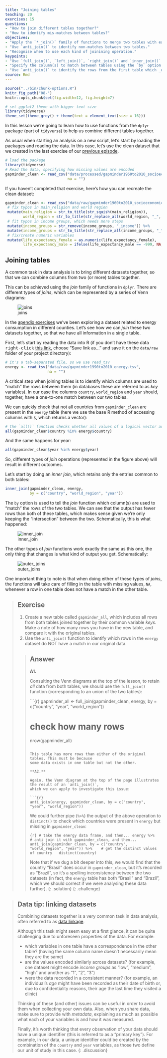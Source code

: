 ```yaml
---
title: "Joining tables"
teaching: 20
exercises: 15
questions:
- "How to join different tables together?"
- "How to identify mis-matches between tables?"
objectives: 
- "Apply the `*_join()` family of functions to merge two tables with each other."
- "Use `anti_join()` to identify non-matches between two tables."
- "Recognise when to use each kind of joinining operation."
keypoints:
- "Use `full_join()`, `left_join()`, `right_join()` and `inner_join()` to merge two tables together."
- "Specify the column(s) to match between tables using the `by` option."
- "Use `anti_join()` to identify the rows from the first table which _do not_ have a match in the second table."
source: Rmd
---
```


```r
source("../bin/chunk-options.R")
knitr_fig_path("08-")
knitr::opts_chunk$set(fig.width=12, fig.height=7) 
```

```r
# set ggplot2 theme with bigger text size
library(tidyverse)
theme_set(theme_grey() + theme(text = element_text(size = 16)))
```


In this lesson we're going to learn how to use functions from the `dplyr` package 
(part of `tidyverse`) to help us combine different tables together.

As usual when starting an analysis on a new script, let's start by loading the 
packages and reading the data. In this case, let's use the clean dataset that we 
created in the last exercise of our 
[previous episode]({{ page.root }}{% link _episodes/07-categorical_variables.md %}).

```r
# load the package
library(tidyverse)
# Read the data, specifying how missing values are encoded
gapminder_clean <- read_csv("data/processed/gapminder1960to2010_socioeconomic_clean.csv", 
                            na = "")
```

If you haven't completed that exercise, here's how you can recreate the clean dataset:

```r
gapminder_clean <- read_csv("data/raw/gapminder1960to2010_socioeconomic.csv", na = "") %>% 
 # fix typos in main_religion and world region
 mutate(main_religion = str_to_title(str_squish(main_religion)),
        world_region = str_to_title(str_replace_all(world_region, "_", " "))) %>% 
 # fit typos in income groups, which needs more steps
 mutate(income_groups = str_remove(income_groups, "_income")) %>% 
 mutate(income_groups = str_to_title(str_replace_all(income_groups, "_", " "))) %>% 
 # fix/create numeric variables
 mutate(life_expectancy_female = as.numeric(life_expectancy_female),
        life_expectancy_male = ifelse(life_expectancy_male == -999, NA, life_expectancy_male))
```


## Joining tables

A common task in data analysis is to bring different datasets together, so that we 
can combine columns from two (or more) tables together. 

This can be achieved using the _join_ family of functions in `dplyr`. There are 
different types of _joins_, which can be represented by a series of Venn diagrams:

![joins](../fig/07-dplyr_joins.svg)

<!--
This can be used to explain joins in class. Maybe add to instructor guidelines.

Let's start by looking at some simple examples using in-built data that come with R.
Take the following two tables:

```r
band_members
band_instruments
```

As you can see, we have information about individuals and the music band they play in 
on one table, and the instrument they play on the other table. We can also see that 
not all artists are present on both tables. 

Let's _join_ these two tables and retain only the artists common to both:

```r
inner_join(band_members, band_instruments, by = "name")
```

Note that the option `by = "name"` tells the _join_ function what is the column 
(or columns) that should be used to match the different entries in the two tables. 
-->


In the [apendix exercises]({{ page.root }}{% link _episodes/90-appendix-exercises.md %}) 
we've been exploring a dataset related to energy consumption in different counties. 
Let's see how we can _join_ these two datasets together, so that we have all information 
in a single table. 

First, let's start by reading the data into R 
(if you don't have these data <kbd>right-click</kbd> [this link](https://raw.githubusercontent.com/tavareshugo/r-eda-gapminder/gh-pages/_episodes_rmd/data/gapminder1990to2010_energy.tsv), choose "Save link as..." and save it on the `data/raw` folder of your project directory):

```r
# it's a tab-separated file, so we use read_tsv
energy <- read_tsv("data/raw/gapminder1990to2010_energy.tsv", 
                   na = "")
```

A critical step when joining tables is to identify which columns are used to "match" 
the rows between them (in databases these are referred to as _key_ variables). 
In our case the columns `country`, `world_region` and `year` should, together, have a 
one-to-one match between our two tables. 

We can quickly check that not all countries from `gapminder_clean` are present in 
the `energy` table (here we use the base R method of accessing columns with `$`,
which returns a vector):

```r
# the `all()` function checks whether all values of a logical vector are TRUE
all(gapminder_clean$country %in% energy$country)
```

And the same happens for year:

```r
all(gapminder_clean$year %in% energy$year)
```

So, different types of _join_ operations (represented in the figure above) will 
result in different outcomes. 

Let's start by doing an _inner join_, which retains only the entries common to both tables:

```r
inner_join(gapminder_clean, energy, 
           by = c("country", "world_region", "year"))
```

The `by` option is used to tell the _join_ function which column(s) are used to "match" 
the rows of the two tables. We can see that the output has fewer rows than both of these 
tables, which makes sense given we're only keeping the "intersection" between the two. 
Schematically, this is what happened:

![inner_join](https://d33wubrfki0l68.cloudfront.net/3abea0b730526c3f053a3838953c35a0ccbe8980/7f29b/diagrams/join-inner.png)

The other types of _join_ functions work exactly the same as this one, the only thing 
that changes is what kind of output you get. Schematically:

![outer_joins](https://d33wubrfki0l68.cloudfront.net/9c12ca9e12ed26a7c5d2aa08e36d2ac4fb593f1e/79980/diagrams/join-outer.png)

One important thing to note is that when doing either of these types of _joins_, 
the functions will take care of filling in the table with missing values, `NA`, 
whenever a row in one table does not have a match in the other table. 


> ## Exercise
> 
> 1. Create a new table called `gapminder_all`, which includes all rows from both 
>    tables joined together by their common variable _keys_. Make a note of how many 
>    rows you have in the new table, and compare it with the original tables.
> 2. Use the `anti_join()` function to identify which rows in the `energy` dataset do 
>    NOT have a match in our original data. 
> 
> > ## Answer
> > 
> > **A1.**
> > 
> > Consulting the Venn diagrams at the top of the lesson, to retain _all_ data from 
> > both tables, we should use the `full_join()` function (corresponding to an union 
> > of the two tables):
> > 
> > ```{r}
> > gapminder_all <- full_join(gapminder_clean, energy, by = c("country", "year", "world_region"))
> > 
> > # check how many rows
> > nrow(gapminder_all)
> > ```
> > 
> > This table has more rows than either of the original tables. This must be because 
> > some data exists in one table but not the other.
> > 
> > **A2.**
> > 
> > Again, the Venn diagram at the top of the page illustrates the result of an `anti_join()`, 
> > which we can apply to investigate this issue:
> > 
> > ```{r}
> > anti_join(energy, gapminder_clean, by = c("country", "year", "world_region"))
> > ```
> > 
> > We could further pipe (`%>%`) the output of the above operation to `distinct()` 
> > to check which countries were present in `energy` but missing in `gapminder_clean`:
> > 
> > ```{r}
> > # take the energy data frame, and then...
> > energy %>% 
> >   # anti join it with gapminder_clean, and then...
> >   anti_join(gapminder_clean, by = c("country", "world_region", "year")) %>% 
> >   # get the distinct values of country
> >   distinct(country)
> > ```
> > 
> > Note that if we dug a bit deeper into this, we would find that the country "Brasil" 
> > does occur in `gapminder_clean`, but it's recorded as "Brazil", so it's a 
> > spelling inconsistency between the two datasets (in fact, the `energy` table has both 
> > "Brasil" and "Brazil", which we should correct if we were analysing these data further).
> {: .solution}
{: .challenge}


> ## Data tip: linking datasets
> 
> Combining datasets together is a very common task in data analysis, often referred 
> to as [data linkage](https://hdsr.mitpress.mit.edu/pub/8fm8lo1e). 
> 
> Although this task might seem easy at a first glance, it can be quite challenging 
> due to unforeseen properties of the data. For example: 
> 
> - which variables in one table have a correspondence in the other table? 
> (having the same column name doesn't necessarily mean they are the same)
> - are the values encoded similarly across datasets? 
> (for example, one dataset might encode _income groups_ as "low", "medium", "high" 
> and another as "1", "2", "3")
> - were the data recorded in a consistent manner? (for example, an individual's 
> _age_ might have been recorded as their date of birth or, due to confidentiality
> reasons, their age the last time they visited a clinic)
> 
> Thinking of these (and other) issues can be useful in order to avoid them when
> collecting your own data. 
> Also, when you share data, make sure to provide with _metadata_, explaining as 
> much as possible what each of your variables is and how it was measured. 
> 
> Finally, it's worth thinking that every observation of your data should have a 
> unique identifier (this is referred to as a "primary key"). 
> For example, in our data, a unique identifier could be created by the combination 
> of the `country` and `year` variables, as those two define our unit of study in 
> this case. 
{: .discussion}

